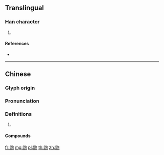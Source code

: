 {{character info/new}}
==Translingual==

===Han character===
{{Han char|rn=208|rad=鼠|as=05|sn=18|four=77712|canj=HVPR}}

# {{defn|Han|sort=鼠05}}

====References====
* {{Han ref|kx=1528.100|dkj=48422|dj=2064.270|hdz=74774.050|uh=9F29|ud=40745|bh=F1E7|bd=61927}}

----

==Chinese==
{{zh-forms}}

===Glyph origin===
{{Han etym}}

===Pronunciation===
{{zh-pron
|m=qú
|c=keoi4
|mc=y
|oc=y
|cat=
}}

===Definitions===
{{zh-hanzi}}

# {{rfdef|zh}}

====Compounds====
{{zh-der|樹鼩|鼩鼱}}

[[fr:鼩]]
[[mg:鼩]]
[[pl:鼩]]
[[th:鼩]]
[[zh:鼩]]